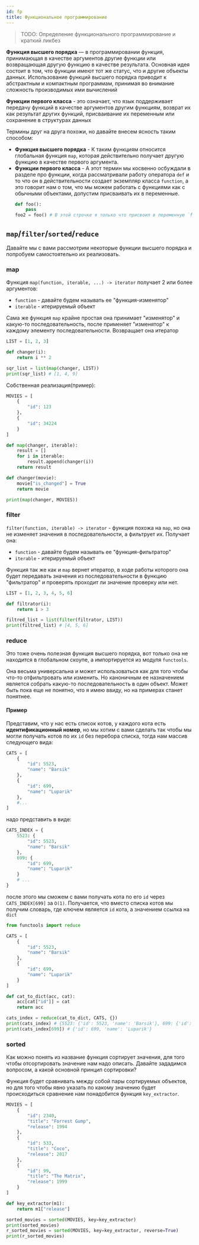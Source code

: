 ```yaml
---
id: fp
title: Функциональное программирование
---
```


> TODO: Определение функционального программирование и краткий ликбез

**Функция высшего порядка** — в программировании функция, принимающая в качестве аргументов другие функции или возвращающая другую функцию в качестве результата. Основная идея состоит в том, что функции имеют тот же статус, что и другие объекты данных. Использование функций высшего порядка приводит к абстрактным и компактным программам, принимая во внимание сложность производимых ими вычислений

**Функции первого класса** - это означает, что язык поддерживает передачу функций в качестве аргументов другим функциям, возврат их как результат других функций, присваивание их переменным или сохранение в структурах данных

Термины друг на друга похожи, но давайте внесем ясность таким способом:

- **Функция высшего порядка** - К таким функциям относится глобальная функция `map`, которая действительно получает другую функцию в качестве первого аргумента.
- **Функции первого класса** - А этот термин мы косвенно осбуждали в разделе про функции, когда рассматривали работу оператора `def` и то что он в действительности создает экземпляр класса `function`, а это говорит нам о том, что мы можем работать с функциями как с обычными объектами, допустим присваивать их в переменные.
  ```python
  def foo():
      pass
  foo2 = foo() # В этой строчке я только что присвоил в переменную `foo2` функцию `foo`
  ```

## `map`/`filter`/`sorted`/`reduce`

Давайте мы с вами рассмотрим некоторые функции высшего порядка и попробуем самостоятельно их реализовать.

### map

Функция `map(function, iterable, ...) -> iterator` получает 2 или более аргументов:

- `function` - давайте будем называть ее "функция-изменятор"
- `iterable` - итерируемый объект

Cама же функция `map` крайне простая она принимает "изменятор" и какую-то последовательность, после применяет "изменятор" к каждому элементу последовательности. Возвращает она итератор

```python
LIST = [1, 2, 3]

def changer(i):
    return i ** 2

sqr_list = list(map(changer, LIST))
print(sqr_list) # [1, 4, 9]
```

Собственная реализация(пример):

```python
MOVIES = [
    {
        "id": 123
    },
    {
        "id": 34224
    }
]

def map(changer, iterable):
    result = []
    for i in iterable:
        result.append(changer(i))
    return result

def changer(movie):
    movie["is_changed"] = True
    return movie

print(map(changer, MOVIES))
```

### filter

`filter(function, iterable) -> iterator` - функция похожа на `map`, но она не изменяет значения в последовательности, а фильтрует их. Получает она:

- `function` - давайте будем называть ее "функция-фильтратор"
- `iterable` - итерируемый объект

Функция так же как и `map` вернет итератор, в ходе работы которого она будет передавать значения из последовательности в функцию "фильтратор" и проверять проходит ли значение проверку или нет.

```python
LIST = [1, 2, 3, 4, 5, 6]

def filtrator(i):
    return i > 3

filtred_list = list(filter(filtrator, LIST))
print(filtred_list) # [4, 5, 6]
```

### reduce

Это тоже очень полезная функция высшего порядка, вот только она не находится в глобальном скоупе, а импортируется из модуля `functools`.

Она весьма универсальна и может использоваться как для того чтобы что-то отфильтровать или изменить. Но каноничным ее назначением является собрать какую-то последовательность в один объект. Может быть пока еще не понятно, что я имею ввиду, но на примерах станет понятнее.

#### Пример

Представим, что у нас есть список котов, у каждого кота есть **идентификационный номер**, но мы хотим с вами сделать так чтобы мы могли получать котов по их `id` без перебора списка, тогда нам массив следующего вида:

```python
CATS = [
    {
        "id": 5523,
        "name": "Barsik"
    },
    {
        "id": 699,
        "name": "Luparik"
    },
    #...
]
```

надо представить в виде:

```python
CATS_INDEX = {
    5523: {
        "id": 5523,
        "name": "Barsik"
    },
    699: {
        "id": 699,
        "name": "Luparik"
    }
    # ...
}
```

после этого мы сможем с вами получать кота по его `id` через `CATS_INDEX[699]` за `O(1)`. Получается, что вместо списка котов мы получим словарь, где ключем является `id` кота, а значением ссылка на `dict`

```python
from functools import reduce

CATS = [
    {
        "id": 5523,
        "name": "Barsik"
    },
    {
        "id": 699,
        "name": "Luparik"
    }
]

def cat_to_dict(acc, cat):
    acc[cat["id"]] = cat
    return acc

cats_index = reduce(cat_to_dict, CATS, {})
print(cats_index) # {5523: {'id': 5523, 'name': 'Barsik'}, 699: {'id': 699, 'name': 'Luparik'}}
print(cats_index[699]) # {'id': 699, 'name': 'Luparik'}
```

### sorted

Как можно понять из название функция сортирует значения, для того чтобы отсортировать значение нам надо описать. Давайте зададимся вопросом, а какой основной принцип сортировки?

Функция будет сравнивать между собой пары сортируемых объектов, но для того чтобы явно указать по какому значению будет происходиться сравнение нам понадобится функция `key_extractor`.

```python
MOVIES = [
    {
        "id": 2340,
        "title": "Forrest Gump",
        "release": 1994
    },
    {
        "id": 533,
        "title": "Coco",
        "release": 2017
    },
    {
        "id": 99,
        "title": "The Matrix",
        "release": 1999
    }
]

def key_extractor(m1):
    return m1["release"]

sorted_movies = sorted(MOVIES, key=key_extractor)
print(sorted_movies)
r_sorted_movies = sorted(MOVIES, key=key_extractor, reverse=True)
print(r_sorted_movies)
```
